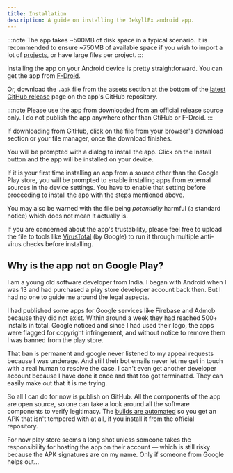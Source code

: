 ```yaml
---
title: Installation
description: A guide on installing the JekyllEx android app.
---
```


:::note
The app takes \~500MB of disk space in a typical scenario. It is recommended to ensure \~750MB of available space if you wish to import a lot of [projects](/usage/projects), or have large files per project.
:::

Installing the app on your Android device is pretty straightforward. You can get the app from [F-Droid](https://f-droid.org/en/packages/xyz.jekyllex/).

Or, download the `.apk` file from the assets section at the bottom of the [latest GitHub release](https://github.com/jekyllex/jekyllex-android/releases/latest) page on the app's GitHub repository.

:::note
Please use the app from downloaded from an official release source only. I do not publish the app anywhere other than GtiHub or F-Droid.
:::

If downloading from GitHub, click on the file from your browser's download section or your file manager, once the download finishes.

You will be prompted with a dialog to install the app. Click on the Install button and the app will be installed on your device.

If it is your first time installing an app from a source other than the Google Play store, you will be prompted to enable installing apps from external sources in the device settings. You have to enable that setting before proceeding to install the app with the steps mentioned above.

You may also be warned with the file being *potentially* harmful (a standard notice) which does not mean it actually is.

If you are concerned about the app's trustability, please feel free to upload the file to tools like [VirusTotal](https://virustotal.com) (by Google) to run it through multiple anti-virus checks before installing.

## Why is the app not on Google Play?

I am a young old software developer from India. I began with Android when I was 13 and had purchased a play store developer account back then. But I had no one to guide me around the legal aspects.

I had published some apps for Google services like Firebase and Admob because they did not exist. Within around a week they had reached 500+ installs in total. Google noticed and since I had used their logo, the apps were flagged for copyright infringement, and without notice to remove them I was banned from the play store.

That ban is permanent and google never listened to my appeal requests because I was underage. And still their bot emails never let me get in touch with a real human to resolve the case. I can't even get another developer account because I have done it once and that too got terminated. They can easily make out that it is me trying.

So all I can do for now is publish on GitHub. All the components of the app are open source, so one can take a look around all the software components to verify legitimacy. The [builds are automated](https://github.com/jekyllex/jekyllex-android/blob/main/.github/workflows/build-apk.yml) so you get an APK that isn't tempered with at all, if you install it from the official repository.

For now play store seems a long shot unless someone takes the responsibility for hosting the app on their account — which is still risky because the APK signatures are on my name. Only if someone from Google helps out...
